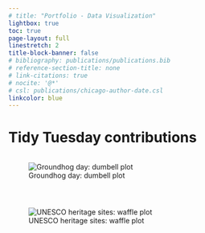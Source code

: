 ```yaml
---
# title: "Portfolio - Data Visualization"
lightbox: true
toc: true
page-layout: full
linestretch: 2
title-block-banner: false
# bibliography: publications/publications.bib
# reference-section-title: none
# link-citations: true
# nocite: '@*'
# csl: publications/chicago-author-date.csl
linkcolor: blue
---
```


# Tidy Tuesday contributions  


::: {style="display: grid;grid-template-columns: repeat(auto-fill, minmax(250px, 1fr));grid-gap: 2em;"}

![Groundhog day: dumbell plot](/images/tidytuesday/2024-01-30.jpg){group="my-gallery"}

![UNESCO heritage sites: waffle plot](/images/tidytuesday/2024-02-06.jpg){group="my-gallery"}

:::
